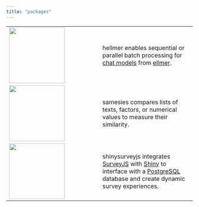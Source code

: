```yaml
---
title: "packages"
---
```


|  |  |
|----|----|
| [![](media/hellmer-hex.png){width="150"}](https://github.com/dylanpieper/hellmer) | hellmer enables sequential or parallel batch processing for [chat models](#0) from [ellmer](#0). |
| [![](media/samesies-hex.png){width="150"}](https://github.com/dylanpieper/samesies) | samesies compares lists of texts, factors, or numerical values to measure their similarity. |
| [![](media/SSJS-Hex.svg){width="150" height="150"}](https://github.com/dylanpieper/shinysurveyjs) | shinysurveyjs integrates [SurveyJS](https://surveyjs.io/) with [Shiny](#0) to interface with a [PostgreSQL](#0) database and create dynamic survey experiences. |
